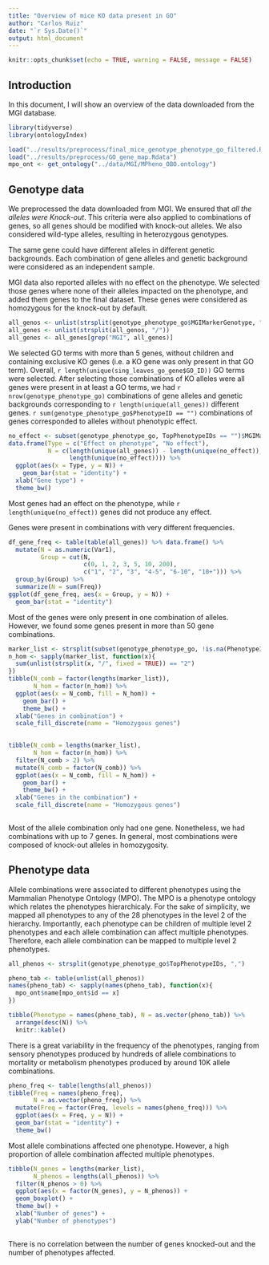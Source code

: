 ```yaml
---
title: "Overview of mice KO data present in GO"
author: "Carlos Ruiz"
date: "`r Sys.Date()`"
output: html_document
---
```


```r
knitr::opts_chunk$set(echo = TRUE, warning = FALSE, message = FALSE)
```


## Introduction

In this document, I will show an overview of the data downloaded from the MGI database.

```r
library(tidyverse)
library(ontologyIndex)

load("../results/preprocess/final_mice_genotype_phenotype_go_filtered.Rdata")
load("../results/preprocess/GO_gene_map.Rdata")
mpo_ont <- get_ontology("../data/MGI/MPheno_OBO.ontology")

```

## Genotype data

We preprocessed the data downloaded from MGI. We ensured that *all the alleles were Knock-out*. This criteria were also applied to combinations of genes, so all genes should be modified with knock-out alleles. We also considered wild-type alleles, resulting in heterozygous genotypes.

The same gene could have different alleles in different genetic backgrounds. Each combination of gene alleles and genetic background were considered as an independent sample.

MGI data also reported alleles with no effect on the phenotype. We selected those genes where none of their alleles impacted on the phenotype, and added them genes to the final dataset. These genes were considered as homozygous for the knock-out by default.

```r
all_genos <- unlist(strsplit(genotype_phenotype_go$MGIMarkerGenotype, ","))
all_genes <- unlist(strsplit(all_genos, "/"))
all_genes <- all_genes[grep("MGI", all_genes)]
```

We selected GO terms with more than 5 genes, without children and containing exclusive KO genes (i.e. a KO gene was only present in that GO term). Overall, `r length(unique(sing_leaves_go_gene$GO_ID))` GO terms were selected. After selecting those combinations of KO alleles were all genes were present in at least a GO terms, we had `r nrow(genotype_phenotype_go)` combinations of gene alleles and genetic backgrounds corresponding to `r length(unique(all_genes))` different genes. `r sum(genotype_phenotype_go$PhenotypeID == "")` combinations of genes corresponded to alleles without phenotypic effect.

```r
no_effect <- subset(genotype_phenotype_go, TopPhenotypeIDs == "")$MGIMarkerGenotype 
data.frame(Type = c("Effect on phenotype", "No effect"),
           N = c(length(unique(all_genes)) - length(unique(no_effect)), 
                 length(unique(no_effect)))) %>%
  ggplot(aes(x = Type, y = N)) +
    geom_bar(stat = "identity") +
  xlab("Gene type") +
  theme_bw()
```

Most genes had an effect on the phenotype, while `r length(unique(no_effect))` genes did not produce any effect.

Genes were present in combinations with very different frequencies. 

```r
df_gene_freq <- table(table(all_genes)) %>% data.frame() %>%
  mutate(N = as.numeric(Var1),
         Group = cut(N, 
                     c(0, 1, 2, 3, 5, 10, 200), 
                     c("1", "2", "3", "4-5", "6-10", "10+"))) %>%
  group_by(Group) %>%
  summarize(N = sum(Freq))
ggplot(df_gene_freq, aes(x = Group, y = N)) +
  geom_bar(stat = "identity")
```

Most of the genes were only present in one combination of alleles. However, we found some genes present in more than 50 gene combinations.

```r
marker_list <- strsplit(subset(genotype_phenotype_go, !is.na(PhenotypeID))$MGIMarkerGenotype, ",")
n_hom <- sapply(marker_list, function(x){
  sum(unlist(strsplit(x, "/", fixed = TRUE)) == "2")
})
tibble(N_comb = factor(lengths(marker_list)),
       N_hom = factor(n_hom)) %>%
  ggplot(aes(x = N_comb, fill = N_hom)) +
    geom_bar() +
    theme_bw() +
  xlab("Genes in combination") +
  scale_fill_discrete(name = "Homozygous genes")
    

tibble(N_comb = lengths(marker_list),
       N_hom = factor(n_hom)) %>%
  filter(N_comb > 2) %>%
  mutate(N_comb = factor(N_comb)) %>%
  ggplot(aes(x = N_comb, fill = N_hom)) +
    geom_bar() +
    theme_bw() +
  xlab("Genes in the combination") +
  scale_fill_discrete(name = "Homozygous genes")
    

```

Most of the allele combination only had one gene. Nonetheless, we had combinations with up to 7 genes. In general, most combinations were composed of knock-out alleles in homozygosity.

## Phenotype data

Allele combinations were associated to different phenotypes using the Mammalian Phenotype Ontology (MPO). The MPO is a phenotype ontology which relates the phenotypes hierarchicaly. For the sake of simplicity, we mapped all phenotypes to any of the 28 phenotypes in the level 2 of the hierarchy. Importantly, each phenotype can be children of multiple level 2 phenotypes and each allele combination can affect multiple phenotypes. Therefore, each allele combination can be mapped to multiple level 2 phenotypes.

```r
all_phenos <- strsplit(genotype_phenotype_go$TopPhenotypeIDs, ",")

pheno_tab <- table(unlist(all_phenos))
names(pheno_tab) <- sapply(names(pheno_tab), function(x){
  mpo_ont$name[mpo_ont$id == x]
})

tibble(Phenotype = names(pheno_tab), N = as.vector(pheno_tab)) %>%
  arrange(desc(N)) %>%
  knitr::kable()

```

There is a great variability in the frequency of the phenotypes, ranging from sensory phenotypes produced by hundreds of allele combinations to mortality or metabolism phenotypes produced by around 10K allele combinations.

```r
pheno_freq <- table(lengths(all_phenos)) 
tibble(Freq = names(pheno_freq), 
       N = as.vector(pheno_freq)) %>%
  mutate(Freq = factor(Freq, levels = names(pheno_freq))) %>%
  ggplot(aes(x = Freq, y = N)) +
  geom_bar(stat = "identity") +
  theme_bw()
```

Most allele combinations affected one phenotype. However, a high proportion of allele combination affected multiple phenotypes. 


```r
tibble(N_genes = lengths(marker_list),
       N_phenos = lengths(all_phenos)) %>%
  filter(N_phenos > 0) %>%
  ggplot(aes(x = factor(N_genes), y = N_phenos)) +
  geom_boxplot() +
  theme_bw() +
  xlab("Number of genes") +
  ylab("Number of phenotypes")
  
```

There is no correlation between the number of genes knocked-out and the number of phenotypes affected.



